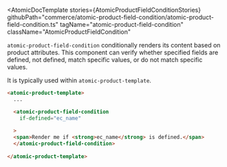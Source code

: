 

<Meta of={AtomicProductFieldConditionStories} />

<AtomicDocTemplate
  stories={AtomicProductFieldConditionStories}
  githubPath="commerce/atomic-product-field-condition/atomic-product-field-condition.ts"
  tagName="atomic-product-field-condition"
  className="AtomicProductFieldCondition"
>

`atomic-product-field-condition` conditionally renders its content based on product attributes.
This component can verify whether specified fields are defined, not defined, match specific values, or do not match specific values.

It is typically used within `atomic-product-template`.

```html
<atomic-product-template>
  ... 

  <atomic-product-field-condition
    if-defined="ec_name"
 
  >
  <span>Render me if <strong>ec_name</strong> is defined.</span>
  </atomic-product-field-condition>
  
</atomic-product-template>
```
</AtomicDocTemplate>

